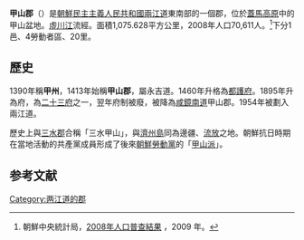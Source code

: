 {{Infobox  Korean settlement
| context = north
|img=Apartment building in North Korea.jpg
| map = DPRK2006_Ryanggang-Kapsan.PNG
| hangul = 갑산군
| hanja = {{linktext|甲|山|郡}}
|settype=郡
|rr=Gapsan-gun
|mr=Kapsan-gun
| area_km2 =  1075.628
|  pop = 70611
| popyear = 2008
|  divs = 1邑、4勞動者區、20里
}}
'''甲山郡'''（{{kor|諺=갑산군|漢=甲山郡|羅=Kapsan gun|f=y}}）是[[朝鮮民主主義人民共和國|朝鮮民主主義人民共和國]][[兩江道|兩江道]]東南部的一個郡，位於[[蓋馬高原|蓋馬高原]]中的甲山盆地。[[虛川江|虛川江]]流經。面積1,075.628平方公里，2008年人口70,611人。<ref>朝鮮中央統計局，[http://unstats.un.org/unsd/demographic/sources/census/2010_PHC/North_Korea/Final%20national%20census%20report.pdf 2008年人口普查結果] {{Wayback|url=http://unstats.un.org/unsd/demographic/sources/census/2010_PHC/North_Korea/Final%20national%20census%20report.pdf |date=20110514111837 }}，2009 年。</ref>下分1邑、4勞動者區、20里。

==歷史==
1390年稱'''甲州'''，1413年始稱'''甲山郡'''，屬永吉道。1460年升格為[[都護府|都護府]]。1895年升為府，為[[二十三府制|二十三府]]之一，翌年府制被廢，被降為[[咸鏡南道|咸鏡南道]]甲山郡。1954年被劃入兩江道。

歷史上與[[三水郡|三水郡]]合稱「三水甲山」，與[[濟州島|濟州島]]同為邊疆、[[流放|流放]]之地。朝鮮抗日時期在當地活動的共產黨成員形成了後來[[朝鮮勞動黨|朝鮮勞動黨]]的「[[甲山派|甲山派]]」。

==参考文献==
<div class="references-small">
<references></references>
</div>

{{兩江道行政區劃}}

{{DEFAULTSORT:Kapsan-gun}}
[[Category:两江道的郡|Category:两江道的郡]]
